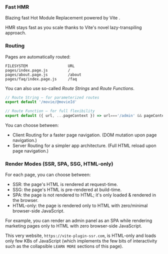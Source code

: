 
### Fast HMR

Blazing fast Hot Module Replacement powered by Vite <ViteLogo />.

HMR stays fast as you scale thanks to Vite's novel lazy-transpiling approach.

### Routing

Pages are automatically routed:
```
FILESYSTEM                  URL
pages/index.page.js         /
pages/about.page.js         /about
pages/faq/index.page.js     /faq
```

You can also use so-called *Route Strings* and *Route Functions*.
```js
// Route String — for parameterized routes
export default '/movie/@movieId'

// Route Function — for full flexibility
export default ({ url, ...pageContext }) => url==='/admin' && pageContext.isAdmin
```

You can choose between:

- Client Routing for a faster page navigation. (DOM mutation upon page navigation.)
- Server Routing for a simpler app architecture. (Full HTML reload upon page navigation.)

### Render Modes (SSR, SPA, SSG, HTML-only)

For each page, you can choose between:
 - SSR: the page's HTML is rendered at request-time.
 - SSG: the page's HTML is pre-rendered at build-time.
 - SPA: the page is not rendered to HTML; it's only loaded & rendered in the browser.
 - HTML-only: the page is rendered only to HTML with zero/minimal browser-side JavaScript.

For example, you can render an admin panel as an SPA while rendering marketing pages only to HTML with zero browser-side JavaScript.

This very website, `https://vite-plugin-ssr.com`, is HTML-only and loads only few KBs of JavaScript (which implements the few bits of interactivity such as
the collapsible `LEARN MORE` sections of this page).
